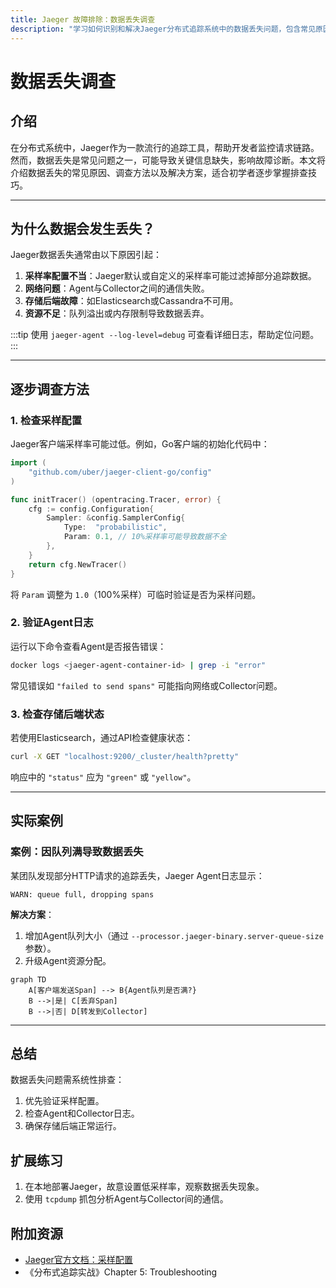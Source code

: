 ```yaml
---
title: Jaeger 故障排除：数据丢失调查
description: "学习如何识别和解决Jaeger分布式追踪系统中的数据丢失问题，包含常见原因分析、诊断方法和实际案例。"
---
```


# 数据丢失调查

## 介绍

在分布式系统中，Jaeger作为一款流行的追踪工具，帮助开发者监控请求链路。然而，数据丢失是常见问题之一，可能导致关键信息缺失，影响故障诊断。本文将介绍数据丢失的常见原因、调查方法以及解决方案，适合初学者逐步掌握排查技巧。

---

## 为什么数据会发生丢失？

Jaeger数据丢失通常由以下原因引起：

1. **采样率配置不当**：Jaeger默认或自定义的采样率可能过滤掉部分追踪数据。
2. **网络问题**：Agent与Collector之间的通信失败。
3. **存储后端故障**：如Elasticsearch或Cassandra不可用。
4. **资源不足**：队列溢出或内存限制导致数据丢弃。

:::tip
使用 `jaeger-agent --log-level=debug` 可查看详细日志，帮助定位问题。
:::

---

## 逐步调查方法

### 1. 检查采样配置
Jaeger客户端采样率可能过低。例如，Go客户端的初始化代码中：
```go
import (
    "github.com/uber/jaeger-client-go/config"
)

func initTracer() (opentracing.Tracer, error) {
    cfg := config.Configuration{
        Sampler: &config.SamplerConfig{
            Type:  "probabilistic",
            Param: 0.1, // 10%采样率可能导致数据不全
        },
    }
    return cfg.NewTracer()
}
```
将 `Param` 调整为 `1.0`（100%采样）可临时验证是否为采样问题。

### 2. 验证Agent日志
运行以下命令查看Agent是否报告错误：
```bash
docker logs <jaeger-agent-container-id> | grep -i "error"
```
常见错误如 `"failed to send spans"` 可能指向网络或Collector问题。

### 3. 检查存储后端状态
若使用Elasticsearch，通过API检查健康状态：
```bash
curl -X GET "localhost:9200/_cluster/health?pretty"
```
响应中的 `"status"` 应为 `"green"` 或 `"yellow"`。

---

## 实际案例

### 案例：因队列满导致数据丢失
某团队发现部分HTTP请求的追踪丢失，Jaeger Agent日志显示：
```
WARN: queue full, dropping spans
```
**解决方案**：
1. 增加Agent队列大小（通过 `--processor.jaeger-binary.server-queue-size` 参数）。
2. 升级Agent资源分配。

```mermaid
graph TD
    A[客户端发送Span] --> B{Agent队列是否满?}
    B -->|是| C[丢弃Span]
    B -->|否| D[转发到Collector]
```

---

## 总结

数据丢失问题需系统性排查：
1. 优先验证采样配置。
2. 检查Agent和Collector日志。
3. 确保存储后端正常运行。

## 扩展练习
1. 在本地部署Jaeger，故意设置低采样率，观察数据丢失现象。
2. 使用 `tcpdump` 抓包分析Agent与Collector间的通信。

## 附加资源
- [Jaeger官方文档：采样配置](https://www.jaegertracing.io/docs/latest/sampling/)
- 《分布式追踪实战》Chapter 5: Troubleshooting